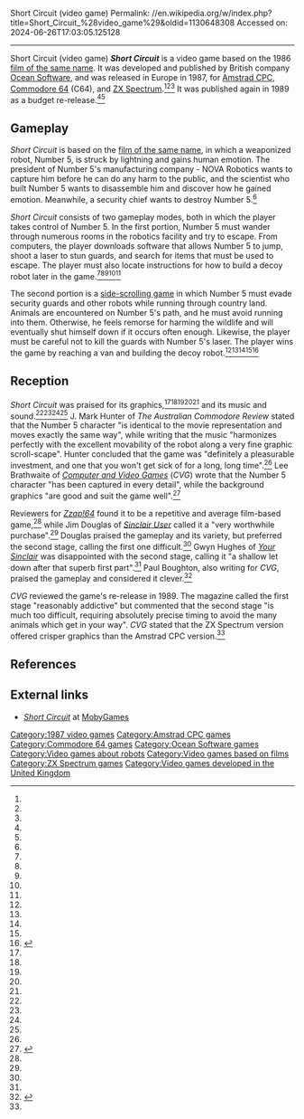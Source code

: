 Short Circuit (video game)
Permalink: //en.wikipedia.org/w/index.php?title=Short_Circuit_%28video_game%29&oldid=1130648308
Accessed on: 2024-06-26T17:03:05.125128



------
Short Circuit (video game)
{{Infobox video game
| collapsible = 
| state = 
| italic title = 
| title = Short Circuit
| image = Short Circuit video game cover art.jpg
| alt = 
| caption = 
| developer = [[Ocean Software]]
| publisher = Ocean Software
| series = 
| engine = 
| platforms = {{cslist|[[Amstrad CPC]]|[[Commodore 64]]|[[ZX Spectrum]]}}
| released = {{vgrelease|EU|1987}}
| genre = 
| modes = [[Single-player video game|Single-player]]
}}
'''''Short Circuit''''' is a video game based on the 1986 [[Short Circuit (1986 film)|film of the same name]]. It was developed and published by British company [[Ocean Software]], and was released in Europe in 1987, for [[Amstrad CPC]], [[Commodore 64]] (C64), and [[ZX Spectrum]].<ref name=CVG1/><ref name=Dator/><ref name=Happy/> It was published again in 1989 as a budget re-release.<ref name=CU/><ref name=CVG3/>

==Gameplay==
''Short Circuit'' is based on the [[Short Circuit (1986 film)|film of the same name]], in which a weaponized robot, Number 5, is struck by lightning and gains human emotion. The president of Number 5's manufacturing company - NOVA Robotics wants to capture him before he can do any harm to the public, and the scientist who built Number 5 wants to disassemble him and discover how he gained emotion. Meanwhile, a security chief wants to destroy Number 5.<ref name=CVG2/>

''Short Circuit'' consists of two gameplay modes, both in which the player takes control of Number 5. In the first portion, Number 5 must wander through numerous rooms in the robotics facility and try to escape. From computers, the player downloads software that allows Number 5 to jump, shoot a laser to stun guards, and search for items that must be used to escape. The player must also locate instructions for how to build a decoy robot later in the game.<ref name=CVG1/><ref name=ACAR/><ref name=CG/><ref name=SU/><ref name=ZXC/>

The second portion is a [[side-scrolling game]] in which Number 5 must evade security guards and other robots while running through country land. Animals are encountered on Number 5's path, and he must avoid running into them. Otherwise, he feels remorse for harming the wildlife and will eventually shut himself down if it occurs often enough. Likewise, the player must be careful not to kill the guards with Number 5's laser. The player wins the game by reaching a van and building the decoy robot.<ref name=CVG1/><ref name=ACAR/><ref name=CG/><ref name=SU/><ref name=ZXC>{{cite magazine |date=May 1987 |title=Short Circuit |magazine=ZX Computing |location=United Kingdom |pages=10–11}}</ref>

==Reception==
{{Video game reviews
| title = 
| subtitle = 
<!--Formatting-->
| state = <!--plain/collapsible-->
| align = <!--left/right/none/inherit-->
<!-- Aggregators -->
| MC = 
<!-- Reviewers -->
| CRASH = 71% (ZX Spectrum)<ref name=Crash>{{cite magazine |date=May 1987 |title=Short Circuit |magazine=Crash |location=United Kingdom |page=32}}</ref>
| CVG = 62% (CPC/C64 re-release)<ref name=CVG3/><br>64% (ZX Spectrum re-release)<ref name=CVG3>{{cite magazine |date=December 1989 |title=Budget |magazine=Computer and Video Games |location=United Kingdom |page=100}}</ref>
| SUser = {{Rating|5|5}} (ZX Spectrum)<ref name=SU>{{cite magazine |last=Douglas |first=Jim |date=May 1987 |title=Short Circuit |magazine=Sinclair User |location=United Kingdom |page=78}}</ref>
| YSinclair = 8/10 (ZX Spectrum)<ref name=YS>{{cite magazine |last=Hughes |first=Gwyn |date=May 1987 |title=Short Circuit |magazine=Your Sinclair |location=United Kingdom |pages=35, 37}}</ref>
| Z64 = 49% (C64)<ref name=Z64>{{cite magazine |date=April 1987 |title=Short Circuit |magazine=Zzap!64 |location=United Kingdom |pages=35}}</ref>
<!-- Custom aggregators limit is set to 10 -->
| agg1 = 
| agg1Score = 
| agg2 = 
| agg2Score = 
<!-- Custom Reviewers limit is set to 10-->
| rev1 = ''The Australian Commodore Review''
| rev1Score = 94/100 (C64)<ref name=ACAR>{{cite magazine |last=Hunter |first=J. Mark |date=April 1987 |title=Short Circuit |magazine=The Australian Commodore Review |location=Australia |page=12}}</ref>
| rev2 = ''[[Commodore User]]''
| rev2Score = 8/10 (C64)<ref name=CUser>{{cite magazine |last=Hamilton |first=Ferdy |date=April 1987 |title=Short Circuit |magazine=Commodore User |location=United Kingdom |page=38}}</ref>
| rev3 = ''[[Computer Gamer]]''
| rev3Score = 74% (ZX Spectrum)<ref name=CG>{{cite magazine |date=May 1987 |title=Short Circuit |magazine=Computer Gamer |location=United Kingdom |pages=13}}</ref>
| rev4 = ''[[CU Amiga-64]]''
| rev4Score = 82% (C64 re-release)<ref name=CU>{{cite magazine |date=November 1989 |title=Short Circuit |magazine=CU Amiga-64 |location=United Kingdom |page=79}}</ref>
| rev5 = ''Datormagazin''
| rev5Score = 4/5 (C64)<ref name=Dator>{{cite magazine |last=Andersson |first=Kalle |date=April 1987 |title=Short Circuit |magazine=Datormagazin |location=Sweden |page=13}}</ref>
| rev6 = ''Happy Computer''
| rev6Score = 70/100 (C64)<ref name=Happy>{{cite magazine |date=May 1987 |title=Short Circuit |magazine=Happy Computer |location=Germany |language=German |page=80}}</ref>
<!-- Awards No limit -->
| award1Pub = 
| award1 = 
| award2Pub = 
| award2 = 
}}
''Short Circuit'' was praised for its graphics,<ref name=ACAR/><ref name=CVG1/><ref name=CVG2/><ref name=Crash/><ref name=SU/> and its music and sound.<ref name=CUser/><ref name=CVG2/><ref name=Crash/><ref name=Z64/> J. Mark Hunter of ''The Australian Commodore Review'' stated that the Number 5 character "is identical to the movie representation and moves exactly the same way", while writing that the music "harmonizes perfectly with the excellent movability of the robot along a very fine graphic scroll-scape". Hunter concluded that the game was "definitely a pleasurable investment, and one that you won't get sick of for a long, long time".<ref name=ACAR/> Lee Brathwaite of ''[[Computer and Video Games]]'' (''CVG'') wrote that the Number 5 character "has been captured in every detail", while the background graphics "are good and suit the game well".<ref name=CVG2>{{cite magazine |last=Brathwaite |first=Lee |date=June 1987 |title=Short Circuit (C64) |magazine=Computer and Video Games |location=United Kingdom |pages=14, 40}}</ref>

Reviewers for ''[[Zzap!64]]'' found it to be a repetitive and average film-based game,<ref name=Z64/> while Jim Douglas of ''[[Sinclair User]]'' called it a "very worthwhile purchase".<ref name=SU/> Douglas praised the gameplay and its variety, but preferred the second stage, calling the first one difficult.<ref name=SU/> Gwyn Hughes of ''[[Your Sinclair]]'' was disappointed with the second stage, calling it "a shallow let down after that superb first part".<ref name=YS/> Paul Boughton, also writing for ''CVG'', praised the gameplay and considered it clever.<ref name=CVG1>{{cite magazine |last=Boughton |first=Paul |date=April 1987 |title=Short Circuit (C64/Amstrad CPC) |magazine=Computer and Video Games |location=United Kingdom |pages=14, 30}}</ref>

''CVG'' reviewed the game's re-release in 1989. The magazine called the first stage "reasonably addictive" but commented that the second stage "is much too difficult, requiring absolutely precise timing to avoid the many animals which get in your way". ''CVG'' stated that the ZX Spectrum version offered crisper graphics than the Amstrad CPC version.<ref name=CVG3/>

==References==
{{reflist}}

==External links==
* [https://www.mobygames.com/game-group/short-circuit-licensees ''Short Circuit''] at [[MobyGames]]

[[Category:1987 video games]]
[[Category:Amstrad CPC games]]
[[Category:Commodore 64 games]]
[[Category:Ocean Software games]]
[[Category:Video games about robots]]
[[Category:Video games based on films]]
[[Category:ZX Spectrum games]]
[[Category:Video games developed in the United Kingdom]]